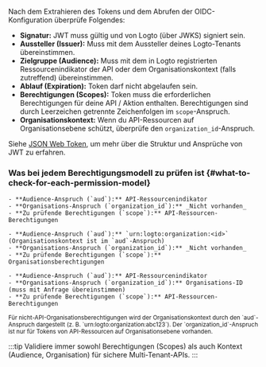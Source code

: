 
Nach dem Extrahieren des Tokens und dem Abrufen der OIDC-Konfiguration überprüfe Folgendes:

- **Signatur:** JWT muss gültig und von Logto (über JWKS) signiert sein.
- **Aussteller (Issuer):** Muss mit dem Aussteller deines Logto-Tenants übereinstimmen.
- **Zielgruppe (Audience):** Muss mit dem in Logto registrierten Ressourcenindikator der API oder dem Organisationskontext (falls zutreffend) übereinstimmen.
- **Ablauf (Expiration):** Token darf nicht abgelaufen sein.
- **Berechtigungen (Scopes):** Token muss die erforderlichen Berechtigungen für deine API / Aktion enthalten. Berechtigungen sind durch Leerzeichen getrennte Zeichenfolgen im `scope`-Anspruch.
- **Organisationskontext:** Wenn du API-Ressourcen auf Organisationsebene schützt, überprüfe den `organization_id`-Anspruch.

Siehe [JSON Web Token](https://auth.wiki/jwt), um mehr über die Struktur und Ansprüche von JWT zu erfahren.

### Was bei jedem Berechtigungsmodell zu prüfen ist \{#what-to-check-for-each-permission-model}

<Tabs groupId="permission-models">
  <TabItem value="global-api-resources" label="Globale API-Ressourcen">

    - **Audience-Anspruch (`aud`):** API-Ressourcenindikator
    - **Organisations-Anspruch (`organization_id`):** _Nicht vorhanden_
    - **Zu prüfende Berechtigungen (`scope`):** API-Ressourcen-Berechtigungen

  </TabItem>
  <TabItem value="organization-permissions" label="Organisation (nicht-API) Berechtigungen">

    - **Audience-Anspruch (`aud`):** `urn:logto:organization:<id>` (Organisationskontext ist im `aud`-Anspruch)
    - **Organisations-Anspruch (`organization_id`):** _Nicht vorhanden_
    - **Zu prüfende Berechtigungen (`scope`):** Organisationsberechtigungen

  </TabItem>
  <TabItem value="organization-level-api-resources" label="API-Ressourcen auf Organisationsebene">

    - **Audience-Anspruch (`aud`):** API-Ressourcenindikator
    - **Organisations-Anspruch (`organization_id`):** Organisations-ID (muss mit Anfrage übereinstimmen)
    - **Zu prüfende Berechtigungen (`scope`):** API-Ressourcen-Berechtigungen

  </TabItem>
</Tabs>

<small>
  Für nicht-API-Organisationsberechtigungen wird der Organisationskontext durch den `aud`-Anspruch
  dargestellt (z. B. `urn:logto:organization:abc123`). Der `organization_id`-Anspruch ist nur für
  Tokens von API-Ressourcen auf Organisationsebene vorhanden.
</small>

:::tip
Validiere immer sowohl Berechtigungen (Scopes) als auch Kontext (Audience, Organisation) für sichere Multi-Tenant-APIs.
:::
